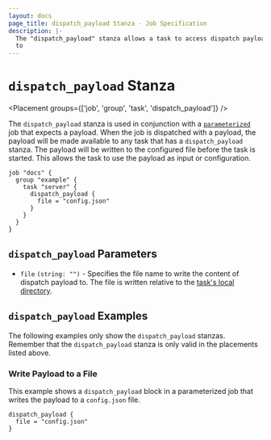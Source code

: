 ```yaml
---
layout: docs
page_title: dispatch_payload Stanza - Job Specification
description: |-
  The "dispatch_payload" stanza allows a task to access dispatch payloads.
  to
---
```


# `dispatch_payload` Stanza

<Placement groups={['job', 'group', 'task', 'dispatch_payload']} />

The `dispatch_payload` stanza is used in conjunction with a [`parameterized`][parameterized] job
that expects a payload. When the job is dispatched with a payload, the payload
will be made available to any task that has a `dispatch_payload` stanza. The
payload will be written to the configured file before the task is started. This
allows the task to use the payload as input or configuration.

```hcl
job "docs" {
  group "example" {
    task "server" {
      dispatch_payload {
        file = "config.json"
      }
    }
  }
}
```

## `dispatch_payload` Parameters

- `file` `(string: "")` - Specifies the file name to write the content of
  dispatch payload to. The file is written relative to the [task's local
  directory][localdir].

## `dispatch_payload` Examples

The following examples only show the `dispatch_payload` stanzas. Remember that the
`dispatch_payload` stanza is only valid in the placements listed above.

### Write Payload to a File

This example shows a `dispatch_payload` block in a parameterized job that writes
the payload to a `config.json` file.

```hcl
dispatch_payload {
  file = "config.json"
}
```

[localdir]: /nomad/docs/runtime/environment#local 'Task Local Directory'
[parameterized]: /nomad/docs/job-specification/parameterized 'Nomad parameterized Job Specification'

